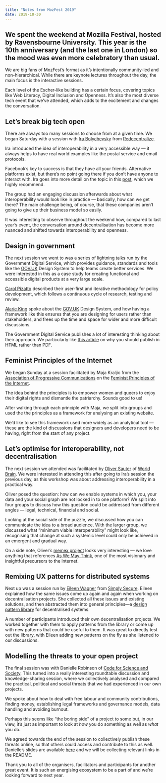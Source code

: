 ```yaml
---
title: "Notes from MozFest 2019"
date: 2019-10-30
---
```


## We spent the weekend at Mozilla Festival, hosted by Ravensbourne University. This year is the 10th anniversary (and the last one in London) so the mood was even more celebratory than usual.

We are big fans of MozFest’s format as it’s intentionally community-led and non-hierarchical. While there are keynote lectures throughout the day, the main focus is the interactive sessions.

Each level of the Escher-like building has a certain focus, covering topics like Web Literacy, Digital Inclusion and Openness. It’s also the most diverse tech event that we’ve attended, which adds to the excitement and changes the conversation.

## Let’s break big tech open

There are always too many sessions to choose from at a given time. We began Saturday with a session with [Ira Bolychevsky](https://twitter.com/shevski) from [Redecentralize](https://redecentralize.org/).

Ira introduced the idea of interoperability in a very accessible way — it always helps to have real world examples like the postal service and email protocols.

Facebook’s key to success is that they have all your friends. Alternative platforms exist, but there’s no point going there if you don’t have anyone to interact with. Ira goes into more detail on the topic in this [post](https://medium.com/@shevski/instead-of-breaking-up-big-tech-lets-break-it-open-7535b59dc2f6), which we highly recommend.

The group had an engaging discussion afterwards about what interoperability would look like in practice — basically, how can we get there? The main challenge being, of course, that these companies aren’t going to give up their business model so easily.

It was interesting to observe throughout the weekend how, compared to last year’s event, the conversation around decentralisation has become more nuanced and shifted towards interoperability and openness.

## Design in government

The next session we went to was a series of lightning talks run by the Government Digital Service, which provides guidance, standards and tools like the [GOV.UK](http://gov.uk) Design System to help teams create better services. We were interested in this as a case study for creating functional and accessible digital products at a very large scale.

[Carol Pizatto](https://twitter.com/carolpizatto) described their user-first and iterative methodology for policy development, which follows a continuous cycle of research, testing and review.

[Alaric King](https://twitter.com/alaric_king) spoke about the [GOV.UK](http://gov.uk) Design System, and how having a framework like this ensures that you are designing for users rather than stakeholders, and frees up the time and space for wider and more difficult discussions.

The Government Digital Service publishes a lot of interesting thinking about their approach. We particularly like [this article](https://gds.blog.gov.uk/2018/07/16/why-gov-uk-content-should-be-published-in-html-and-not-pdf/) on why you should publish in HTML rather than PDF.

## Feminist Principles of the Internet

We began Sunday at a session facilitated by Maja Kraljic from the [Association of Progressive Communications](https://www.apc.org/en/) on the [Feminist Principles of the Internet](https://feministinternet.net/).

The idea behind the principles is to empower women and queers to enjoy their digital rights and dismantle the patriarchy. Sounds good to us!

After walking through each principle with Maja, we split into groups and used the the principles as a framework for analysing an existing website.

We’d like to see this framework used more widely as an analytical tool — these are the kind of discussions that designers and developers need to be having, right from the start of any project.

## Let’s optimise for interoperability, not decentralisation

The next session we attended was facilitated by [Oliver Sauter](https://twitter.com/BlackForestBoi) of [World Brain](https://worldbrain.io/). We were interested in attending this after going to Ira’s session the previous day, as this workshop was about addressing interoperability in a practical way.

Oliver posed the question: how can we enable systems in which you, your data and your social graph are not locked in to one platform? We split into four groups to discuss how this question could be addressed from different angles — legal, technical, financial and social.

Looking at the social side of the puzzle, we discussed how you can communicate the idea to a broad audience. With the larger group, we discussed what “minimum viable interoperability” might look like, recognising that change at such a systemic level could only be achieved in an emergent and gradual way.

On a side note, Oliver’s [memex project](http://worldbrain.io/) looks very interesting — we love anything that references [As We May Think](https://www.theatlantic.com/magazine/archive/1945/07/as-we-may-think/303881/), one of the most visionary and insightful precursors to the Internet.

## Remixing UX patterns for distributed systems

Next up was a session run by [Eileen Wagner](https://twitter.com/bumblblu) from [Simply Secure](https://simplysecure.org/). Eileen explained how the same issues come up again and again when working on decentralisation projects. She collected all these issues and existing solutions, and then abstracted them into general principles—a [design pattern library](http://patterns.glideapp.io) for decentralised systems.

A number of participants introduced their own decentralisation projects. We worked together with them to apply patterns from the library or come up with new patterns that could be useful to them. It was great to directly test out the library, with Eileen adding new patterns on the fly as she listened to our discussions.

## Modelling the threats to your open project

The final session was with Danielle Robinson of [Code for Science and Society](https://codeforscience.org/). This turned into a really interesting roundtable discussion and knowledge-sharing session, where we collectively analysed and compared the practical, political and social threats that we had experienced in our own projects.

We spoke about how to deal with free labour and community contributions, finding money, establishing legal frameworks and governance models, data handling and avoiding burnout.

Perhaps this seems like “the boring side” of a project to some but, in our view, it’s just as important to look at _how_ you do something as well as _what_ you do.

We agreed towards the end of the session to collectively publish these threats online, so that others could access and contribute to this as well. Danielle’s slides are available [here](https://github.com/daniellecrobinson/mozfest2019-slides) and we will be collecting relevant links in the README.

Thank you to all of the organisers, facilitators and participants for another great event. It is such an energising ecosystem to be a part of and we’re looking forward to next year.
